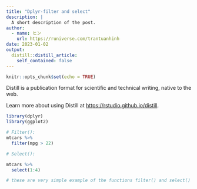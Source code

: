 ```yaml
---
title: "Dplyr-filter and select"
description: |
  A short description of the post.
author:
  - name: ヒン
    url: https://runiverse.com/trantuanhinh
date: 2023-01-02
output:
  distill::distill_article:
    self_contained: false
---
```



```r
knitr::opts_chunk$set(echo = TRUE)
```

Distill is a publication format for scientific and technical writing, native to the web.

Learn more about using Distill at <https://rstudio.github.io/distill>.

```r
library(dplyr)
library(ggplot2)

# Filter(): 
mtcars %>%
  filter(mpg > 22)

# Select(): 

mtcars %>%
  select(1:4)

# these are very simple example of the functions filter() and select() in the dplyr package



```


